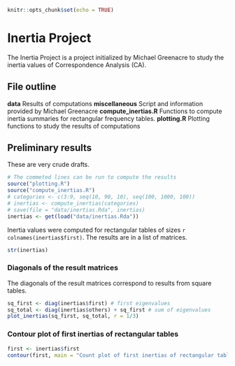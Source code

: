 

```r
knitr::opts_chunk$set(echo = TRUE)
```

# Inertia Project  

The Inertia Project is a project initialized by Michael Greenacre to study the inertia values of Correspondence Analysis (CA).

## File outline

 **data** Results of computations
**miscellaneous** Script and information provided by Michael Greenacre
**compute_inertias.R** Functions to compute inertia summaries for rectangular frequency tables.
**plotting.R** Plotting functions to study the results of computations

## Preliminary results  

These are very crude drafts.  

```r
# The commeted lines can be run to compute the results
source("plotting.R")
source("compute_inertias.R")
# categories <- c(3:9, seq(10, 90, 10), seq(100, 1000, 100))
# inertias <- compute_inertias(categories)
# save(file = "data/inertias.Rda", inertias)
inertias <- get(load("data/inertias.Rda"))
```

Inertia values were computed for rectangular tables of sizes `r colnames(inertias$first)`.
The results are in a list of matrices.

```r
str(inertias)
```

### Diagonals of the result matrices

The diagonals of the result matrices correspond to results from square tables.

```r
sq_first <- diag(inertias$first) # first eigenvalues
sq_total <- diag(inertias$others) + sq_first # sum of eigenvalues
plot_inertias(sq_first, sq_total, r = 1/3)
```

### Contour plot of first inertias of rectangular tables

```r
first <- inertias$first
contour(first, main = "Count plot of first inertias of rectangular tables", sub = paste(colnames(first), collapse = " "))
```


